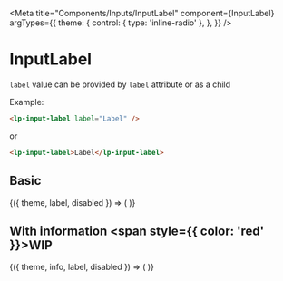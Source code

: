 

<Meta
  title="Components/Inputs/InputLabel"
  component={InputLabel}
  argTypes={{
    theme: {
      control: { type: 'inline-radio' },
    },
  }}
/>

# InputLabel

<ArgsTable of={InputLabel} />

`label` value can be provided by `label` attribute or as a child

Example:
```html
<lp-input-label label="Label" />
```
or
```html
<lp-input-label>Label</lp-input-label>
```

## Basic

<Canvas>
  <Story
    name="Basic"
    args={{
      theme: 'dark',
      label: 'Label',
      disabled: false,
    }}
    argTypes={{
      info: {
        table: { disable: true },
      },
    }}
  >
    {({ theme, label, disabled }) => (
      <lp-input-label
        theme={theme === 'dark' ? undefined : theme}
        label={label}
        disabled={disabled === false ? undefined : disabled}
      />
    )}
  </Story>
</Canvas>

## With information <span style={{ color: 'red' }}>WIP</span>

<Canvas withSource={SourceState.OPEN}>
  <Story
    name="With information"
    args={{
      theme: 'dark',
      info: 'Information',
      label: 'Label',
      disabled: false,
    }}
  >
    {({ theme, info, label, disabled }) => (
      <lp-input-label
        theme={theme === 'dark' ? undefined : theme}
        info={info}
        label={label}
        disabled={disabled === false ? undefined : disabled}
      />
    )}
  </Story>
</Canvas>

